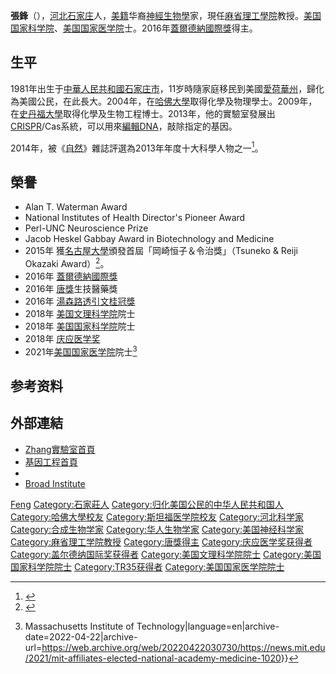 {{otheruses}}
{{noteTA
|G1=教育與研究
}}
{{Infobox scientist
| name              = 張鋒<br />Feng Zhang
| image             = Fzhang at summit.jpg
| image_size        = 
| alt               = 
| caption           = 
| birth_date        = {{Birth date and age|1981|10|22}}
| birth_place       = {{PRC}}[[河北省|河北省]][[石家庄市|石家庄市]]
| death_date        = <!-- {{Death date and age|YYYY|MM|DD|YYYY|MM|DD}} (death date then birth date) -->
| death_place       = 
| resting_place             = 
| resting_place_coordinates = <!-- {{Coord|LAT|LONG|type:landmark|display=inline,title}} -->
| residence         = 
| citizenship       = 
| nationality       = {{USA}}
| fields            = [[神經科學|神經科學]]，[[生物工程學|生物工程學]]
| workplaces        = [[麻省理工學院|麻省理工學院]]<br>{{link-en|Broad Institute|Broad Institute}}
| alma_mater        = [[哈佛大學|哈佛大學]]<br>[[史丹佛大學|史丹佛大學]]
| thesis_title      = 
| thesis_url        = 
| thesis_year       = 
| academic_advisors = [[庄小威|庄小威]]<br>[[卡爾·代塞爾羅思|卡爾·代塞爾羅思]]
| notable_students  = 
| known_for         = [[光遺傳學|光遺傳學]]，[[CRISPR|CRISPR]]
| author_abbrev_bot = 
| author_abbrev_zoo = 
| influences        = 
| influenced        = 
|awards            = [[蓋爾德納國際獎|蓋爾德納國際獎]]<br>[[唐獎|唐獎]]生技醫藥獎<br>[[湯森路透引文桂冠獎|湯森路透引文桂冠獎]]<br>[[庆应医学奖|庆应医学奖]]

| signature         = <!--(filename only)-->
| signature_alt     = 
| website           = [http://zlab.mit.edu/ zlab.mit.edu], [http://genome-engineering.org/ genome-engineering.org], [http://www.broadinstitute.org/history-leadership/scientific-leadership/core-members/feng-zhang/ Broad Institute]
| footnotes         = 
| spouse            = 
}}

'''張鋒'''（{{bd|1981年|10月22日|||}}），[[河北省|河北]][[石家庄市|石家庄]]人，[[美國籍|美籍]]华裔[[神經生物學|神經生物學]]家，現任[[麻省理工學院|麻省理工學院]]教授。[[美国国家科学院|美国国家科学院]]、[[美国国家医学院|美国国家医学院]]士。2016年[[蓋爾德納國際獎|蓋爾德納國際獎]]得主。

== 生平 ==
1981年出生于[[中華人民共和國|中華人民共和國]][[石家庄市|石家庄市]]，11岁時隨家庭移民到美國[[愛荷華州|愛荷華州]]，歸化為美國公民，在此長大。2004年，在[[哈佛大學|哈佛大學]]取得化學及物理學士。2009年，在[[史丹福大學|史丹福大學]]取得化學及生物工程博士。2013年，他的實驗室發展出[[CRISPR|CRISPR]]/Cas系統，可以用來[[編輯DNA|編輯DNA]]，敲除指定的基因。

2014年，被《[[自然|自然]]》雜誌評選為2013年年度十大科學人物之一<ref>{{Cite web |url=http://www.nature.com/news/365-days-nature-s-10-1.14367 |title=365 days: Nature's 10 |accessdate=2014-02-11 |archive-date=2014-02-15 |archive-url=https://web.archive.org/web/20140215062856/http://www.nature.com/news/365-days-nature-s-10-1.14367 |dead-url=no }}</ref>。

== 榮譽 ==
*Alan T. Waterman Award
*National Institutes of Health Director's Pioneer Award
*Perl-UNC Neuroscience Prize
*Jacob Heskel Gabbay Award in Biotechnology and Medicine
*2015年 獲[[名古屋大學|名古屋大學]]頒發首屆「岡崎恒子＆令治獎」（Tsuneko & Reiji Okazaki Award）<ref>{{Cite web |url=http://www.itbm.nagoya-u.ac.jp/okazaki_award/home_jp.html |title=岡崎恒子＆令治賞 |accessdate=2015-09-17 |archive-date=2015-05-26 |archive-url=https://web.archive.org/web/20150526110610/http://www.itbm.nagoya-u.ac.jp/okazaki_award/home_jp.html |dead-url=no }}</ref>。
*2016年 [[蓋爾德納國際獎|蓋爾德納國際獎]]
*2016年 [[唐獎|唐獎]]生技醫藥獎
*2016年 [[湯森路透引文桂冠獎|湯森路透引文桂冠獎]]
*2018年 [[美国文理科学院|美国文理科学院]]院士
*2018年 [[美国国家科学院|美国国家科学院]]院士
*2018年 [[庆应医学奖|庆应医学奖]]
*2021年[[美国国家医学院|美国国家医学院]]院士<ref>{{Cite web|title=Six with MIT ties elected to the National Academy of Medicine for 2021|url=https://news.mit.edu/2021/mit-affiliates-elected-national-academy-medicine-1020|access-date=2022-01-05|author=Julie Pryor|date=2021-10-20|work=MIT News {{!}} Massachusetts Institute of Technology|language=en|archive-date=2022-04-22|archive-url=https://web.archive.org/web/20220422030730/https://news.mit.edu/2021/mit-affiliates-elected-national-academy-medicine-1020}}</ref>

== 参考资料 ==
{{reflist}}

== 外部連結 ==
* [http://zlab.mit.edu/index.html Zhang實驗室首頁] {{Wayback|url=http://zlab.mit.edu/index.html |date=20140219053814 }}
* [http://www.genome-engineering.org/ 基因工程首頁] {{Webarchive|url=http://arquivo.pt/wayback/20160524182949/http://www.genome-engineering.org/ |date=2016-05-24 }}
* {{YouTube|2pp17E4E-O8|Animation of genome editing with CRISPR/Cas9 from McGovern Institute}}
* [http://www.broadinstitute.org/history-leadership/scientific-leadership/core-members/feng-zhang/ Broad Institute] {{Wayback|url=http://www.broadinstitute.org/history-leadership/scientific-leadership/core-members/feng-zhang/ |date=20150923194741 }}

{{唐獎得主}}
{{加拿大盖尔德纳国际奖获得者}}

{{Authority control}}
{{DEFAULTSORT:Zhang, Feng}}
[[Category:張姓|Feng]]
[[Category:石家莊人|Category:石家莊人]]
[[Category:归化美国公民的中华人民共和国人|Category:归化美国公民的中华人民共和国人]]
[[Category:哈佛大學校友|Category:哈佛大學校友]]
[[Category:斯坦福医学院校友|Category:斯坦福医学院校友]]
[[Category:河北科学家|Category:河北科学家]]
[[Category:合成生物学家|Category:合成生物学家]]
[[Category:华人生物学家|Category:华人生物学家]]
[[Category:美国神经科学家|Category:美国神经科学家]]
[[Category:麻省理工学院教授|Category:麻省理工学院教授]]
[[Category:唐獎得主|Category:唐獎得主]]
[[Category:庆应医学奖获得者|Category:庆应医学奖获得者]]
[[Category:盖尔德纳国际奖获得者|Category:盖尔德纳国际奖获得者]]
[[Category:美国文理科学院院士|Category:美国文理科学院院士]]
[[Category:美国国家科学院院士|Category:美国国家科学院院士]]
[[Category:TR35获得者|Category:TR35获得者]]
[[Category:美国国家医学院院士|Category:美国国家医学院院士]]